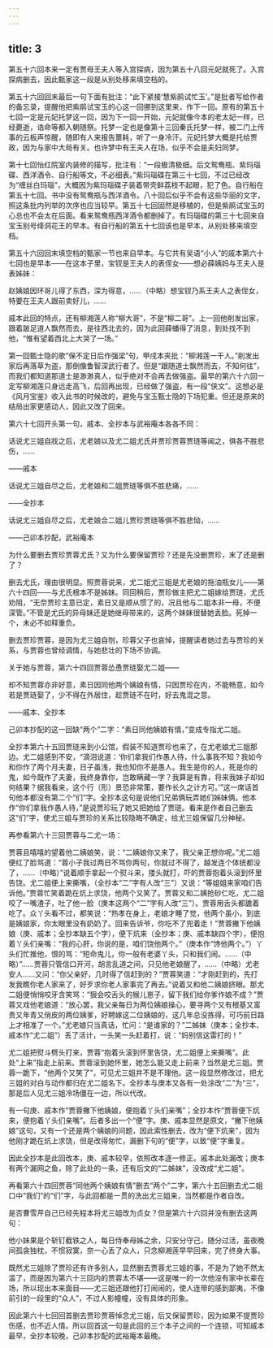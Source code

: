 ```yaml
---
---
---
```

title: 3
---




第五十六回本来一定有贾母王夫人等入宫探病，因为第五十八回元妃就死了。入宫探病删去，因此甄家这一段是从别处移来填空档的。

第五十六回回末最后一句下面有批注：“此下紧接‘慧紫鹃试忙玉’。”是批者写给作者的备忘录，提醒他把紫鹃试宝玉的心这一回挪到这里来，作下一回。原有的第五十七回一定是元妃托梦这一回，因为下一回一开始，元妃就像今本的老太妃一样，已经薨逝，诰命等都入朝随祭。托梦一定也是像第十三回秦氏托梦一样，被二门上传事的云板声惊醒，随即有人来报告噩耗，听了一身冷汗。元妃托梦大概是托给贾政，因为与家中大局有关。也许梦中有王夫人在场，似乎不会是夫妇同梦。

第十七回怡红院室内装修的描写，批注有：“一段极清极细。后文鸳鸯瓶、紫玛瑙碟、西洋酒令、自行船等文，不必细表。”紫玛瑙碟在第三十七回，不过已经改为“缠丝白玛瑙”，大概因为紫玛瑙碟子装着带壳鲜荔枝不起眼，犯了色。自行船在第五十七回。书中没有鸳鸯瓶与西洋酒令。八十回后似乎不会有这些华丽的文字，照这条批内列举的次序也应当较早。第五十七回固然是移植的，但是紫鹃试宝玉的心总也不会太在后面。看来鸳鸯瓶西洋酒令都删掉了。有玛瑙碟的第三十七回来自宝玉别号绛洞花王的早本。有自行船的第五十七回该也是早本，从别处移来填空档。

第五十六回回末填空档的甄家一节也来自早本。与它共有吴语“小人”的戚本第六十七回也是早本——在这本子里，宝钗是王夫人的表侄女——想必薛姨妈与王夫人是表姊妹：

赵姨娘因环哥儿得了东西，深为得意，……（中略）想宝钗乃系王夫人之表侄女，特要在王夫人跟前卖好儿，……

戚本此回的特点，还有柳湘莲人称“柳大哥”，不是“柳二哥”。上一回他削发出家，跟着跛足道人飘然而去，是往西北去的，因为此回薛蟠得了消息，到处找不到他，“惟有望着西北上大哭了一场。”

第一回甄士隐的歌“保不定日后作强梁”句，甲戌本夹批：“柳湘莲一干人。”削发出家后再落草为盗，那倒像鲁智深武行者了。但是“跟随道士飘然而去，不知何往”，而我们都知道那道士是渺渺真人，似乎绝对不会再去做强盗。最早的第六十六回一定写柳湘莲只身远走高飞，后回再出现，已经做了强盗，有一段“侠文”。这想必是《风月宝鉴》收入此书的时候改的，避免与宝玉甄士隐的下场犯重。但还是原来的结局出家更感动人，因此又改了回来。

第六十七回开头第一句，戚本、全抄本与武裕庵本各各不同：

话说尤三姐自戕之后，尤老娘以及尤二姐尤氏并贾珍贾蓉贾琏等闻之，俱各不胜悲伤，……

——戚本

话说尤三姐自尽之后，尤老娘和二姐贾琏等俱不胜悲痛，……

——全抄本

话说尤三姐自尽之后，尤老娘合二姐儿贾珍贾琏等俱不胜悲恸，……

——己卯本抄配，武裕庵本

为什么要删去贾珍贾蓉尤氏？又为什么要保留贾珍？还是先没删贾珍，末了还是删了？

删去尤氏，理由很明显。照贾蓉说来，尤二姐尤三姐是尤老娘的拖油瓶女儿——第六十四回——与尤氏根本不是姊妹。同回稍后，贾珍做主把尤二姐嫁给贾琏，尤氏劝阻，“无奈贾珍主意已定，素日又是顺从惯了的，况且他与二姐本非一母，不便深管。”不管是尤氏的异母妹还是她继母带来的，这两个妹妹很替她丢脸。死掉一个，未必不如释重负。

删去贾珍贾蓉，是因为尤三姐自刎，珍蓉父子也哀悼，提醒读者她过去与贾珍的关系，与贾蓉也曾经调情，与她悲壮的下场不协调。

关于她与贾蓉，第六十四回贾蓉怂恿贾琏娶尤二姐——

却不知贾蓉亦非好意，素日因同他两个姨娘有情，只因贾珍在内，不能畅意，如今若是贾琏娶了，少不得在外居住，趁贾琏不在时，好去鬼混之意。

——戚本、全抄本

己卯本抄配的这一回缺“两个”二字：“素日同他姨娘有情，”变成专指尤二姐。

全抄本第六十五回贾琏来到小公馆，假装不知道贾珍也来了，在尤老娘尤三姐那边。尤二姐感到不安，“滴泪说道：‘你们拿我们作愚人待，什么事我不知？我如今和你作了两个月夫妻，日子虽浅，我也知你不是愚人。我生是你的人，死是你的鬼，如今既作了夫妻，我终身靠你，岂敢瞒藏一字？我算是有靠，将来我妹子却如何结果？据我看来，这个行（形）景恐非常策，要作长久之计方可。’”这一席话首句他本都没有第二个“们”字。全抄本这句是说他们兄弟俩玩弄她们姊妹俩。他本作“你们拿我作愚人待，”是说贾珍玩了她又把她给了贾琏。看来是作者自己删去这“们”字，使尤三姐与贾珍的关系比较隐晦不确定，给尤三姐保留几分神秘。

再参看第六十三回贾蓉与二尤一场：

贾蓉且嘻嘻的望着他二姨娘笑，说：“二姨娘你又来了，我父亲正想你呢。”尤二姐便红了脸骂道：“蓉小子我过两日不骂你两句，你就过不得了，越发连个体统都没了，……（中略）”说着顺手拿起一个熨斗来，搂头就打，吓的贾蓉抱着头滚到怀里告饶。尤二姐便上来撕嘴，（全抄本“二”字有人改“三”）又说：“等姐姐来家咱们告诉他。”贾蓉忙笑着跪在炕上求饶，他两个又笑了。贾蓉又和二姨抢砂仁吃，尤二姐咬了一嘴渣子，吐了他一脸（庚本这两个“二”字有人改“三”）。贾蓉用舌头都舚着吃了。众丫头看不过，都笑说：“热孝在身上，老娘才睡了觉，他两个虽小，到底是姨娘家，你太眼里没有奶奶了。回来告诉爷，你吃不了兜着走！”贾蓉撇下他姨娘（庚、戚本；全抄本缺五个字），便下炕来（全抄本；庚、戚本缺四个字），便抱着丫头们亲嘴：“我的心肝，你说的是，咱们饶他两个。”（庚本作“馋他两个。”）丫头们忙推他，恨的骂：“短命鬼儿，你一般有老婆丫头，只和我们闹。……（中略）”……贾蓉只管信口开河，胡言乱道之间，只见他老娘醒了，……（中略）尤老安人……又问：“你父亲好，几时得了信赶到的？”贾蓉笑道：“才刚赶到的，先打发我瞧你老人家来了，好歹求你老人家事完了再去。”说着又和他二姨娘挤眼。那尤二姐便悄悄咬牙含笑骂：“狠会咬舌头的猴儿崽子，留下我们给你爹作娘不成？”贾蓉又戏他老娘道：“放心罢，我父亲每日为两位姨娘操心，要寻两个又有根基又富贵又年青又俏皮的两位姨爹，好聘嫁这二位姨娘的，这几年总没拣得，可巧前日路上才相准了一个。”尤老娘只当真话，忙问：“是谁家的？”二姊妹（庚本；全抄本、戚本作“尤二姐”）丢了活计，一头笑一头赶着打，说：“妈别信这雷打的！”

尤二姐把熨斗劈头打来，贾蓉“抱着头滚到怀里告饶，尤二姐便上来撕嘴”。此处“上来”指走上前来。贾蓉滚到她怀里，她怎么能又走上前来？当然是尤三姐。贾蓉一跪下，“他两个又笑了”，可见尤三姐并不是不理他。这一段显然修改过，把尤三姐的对白与动作都归在尤二姐名下。全抄本与庚本又各有一处涂改“二”为“三”，那是后人见尤三姐冷场僵在一边，所以代改。

有一句庚、戚本作“贾蓉撇下他姨娘，便抱着丫头们亲嘴”；全抄本作“贾蓉便下炕来，便抱着丫头们亲嘴”。后者多出一个“便”字。庚、戚本显然是原文，“撇下他姨娘”这句，又有一个还是两个姨娘的问题，因此索性删去，改为“便下炕来”，因为他刚才跪在炕上求饶，但是改得匆忙，漏删下句的“便”字，以致“便”字重复。

因此全抄本是此回改本，庚、戚本较早，依照改本逐一修正。戚本此处漏改；庚本有两个漏网之鱼，除了此处的一条，还有后文的“二姊妹”，没改成“尤二姐”。

再看第六十四回贾蓉“同他两个姨娘有情”删去“两个”二字，第六十五回删去尤二姐口中“我们”的“们”字，与此回都是一贯的洗出尤三姐来，当然都是作者自改。

是否曹雪芹自己已经先程本将尤三姐改为贞女？但是第六十六回并没有删去这两句：

他小妹果是个斩钉截铁之人，每日侍奉母姊之余，只安分守己，随分过活，虽夜晚间孤衾独枕，不惯寂寞，奈一心丢了众人，只念柳湘莲早早回来，完了终身大事。

既然尤三姐除了贾珍还有许多别人，显然删去贾蓉尤三姐的事，不是为了她不然太滥了，而是因为第六十三回内的贾蓉太不堪——这是唯一的一次他没有家中长辈在场，所以现出本来面目——尤三姐还跟他打打闹闹的，使人连带的感到鄙夷，不像前引的一段里的“众人”，不过人影幢幢，没有具体的形象。

因此第六十七回回首删去贾珍贾蓉悼念尤三姐，后又保留贾珍，因为如果不提贾珍伤感，也不近人情。所以回首这一句是此回的三个本子之间的一个连锁，可知戚本最早，全抄本较晚，己卯本抄配的武裕庵本最晚。